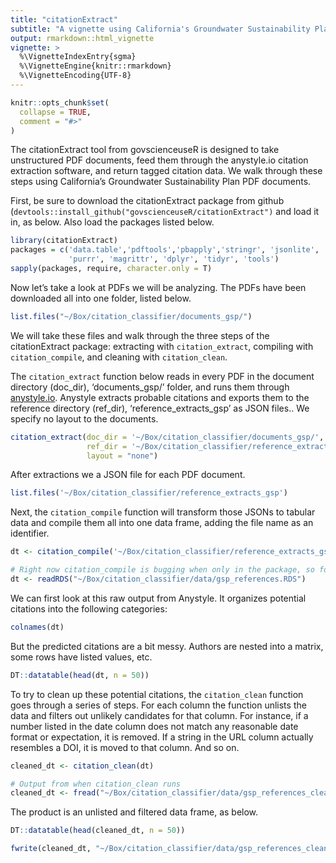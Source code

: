 ```yaml
---
title: "citationExtract"
subtitle: "A vignette using California's Groundwater Sustainability Plan documents"
output: rmarkdown::html_vignette
vignette: >
  %\VignetteIndexEntry{sgma}
  %\VignetteEngine{knitr::rmarkdown}
  %\VignetteEncoding{UTF-8}
---
```


```r
knitr::opts_chunk$set(
  collapse = TRUE,
  comment = "#>"
)
```

The citationExtract tool from govscienceuseR is designed to take unstructured PDF documents, feed them through the anystyle.io citation extraction software, and return tagged citation data. We walk through these steps using California's Groundwater Sustainability Plan PDF documents.  

First, be sure to download the citationExtract package from github (`devtools::install_github("govscienceuseR/citationExtract")` and load it in, as below. Also load the packages listed below.  

```r
library(citationExtract)
packages = c('data.table','pdftools','pbapply','stringr', 'jsonlite', 
             'purrr', 'magrittr', 'dplyr', 'tidyr', 'tools')
sapply(packages, require, character.only = T)
```

Now let's take a look at PDFs we will be analyzing. The PDFs have been downloaded all into one folder, listed below.  

```r
list.files("~/Box/citation_classifier/documents_gsp/")
```

We will take these files and walk through the three steps of the citationExtract package: extracting with `citation_extract`, compiling with `citation_compile`, and cleaning with `citation_clean`.  

The `citation_extract` function below reads in every PDF in the document directory (doc_dir), 'documents_gsp/' folder, and runs them through [anystyle.io](https://anystyle.io/). Anystyle extracts probable citations and exports them to the reference directory (ref_dir), 'reference_extracts_gsp' as JSON files.. We specify no layout to the documents.  

```r
citation_extract(doc_dir = '~/Box/citation_classifier/documents_gsp/', 
                 ref_dir = '~/Box/citation_classifier/reference_extracts_gsp', 
                 layout = "none")
```

After extractions we a JSON file for each PDF document.  

```r
list.files('~/Box/citation_classifier/reference_extracts_gsp')
```

Next, the `citation_compile` function will transform those JSONs to tabular data and compile them all into one data frame, adding the file name as an identifier.  

```r
dt <- citation_compile('~/Box/citation_classifier/reference_extracts_gsp')
```

```r
# Right now citation_compile is bugging when only in the package, so for now overwriting it. Output from when citation_compile runs outside of package
dt <- readRDS("~/Box/citation_classifier/data/gsp_references.RDS")
```

We can first look at this raw output from Anystyle. It organizes potential citations into the following categories:  

```r
colnames(dt)
```

But the predicted citations are a bit messy. Authors are nested into a matrix, some rows have listed values, etc.  

```r
DT::datatable(head(dt, n = 50))
```

To try to clean up these potential citations, the `citation_clean` function goes through a series of steps. For each column the function unlists the data and filters out unlikely candidates for that column. For instance, if a number listed in the date column does not match any reasonable date format or expectation, it is removed. If a string in the URL column actually resembles a DOI, it is moved to that column. And so on. 


```r
cleaned_dt <- citation_clean(dt)
```

```r
# Output from when citation_clean runs
cleaned_dt <- fread("~/Box/citation_classifier/data/gsp_references_clean.csv")
```

The product is an unlisted and filtered data frame, as below.  

```r
DT::datatable(head(cleaned_dt, n = 50))
```


```r
fwrite(cleaned_dt, "~/Box/citation_classifier/data/gsp_references_clean.csv")
```


